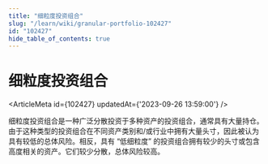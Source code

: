 ```yaml
---
title: "细粒度投资组合"
slug: "/learn/wiki/granular-portfolio-102427"
id: "102427"
hide_table_of_contents: true
---
```



# 细粒度投资组合

<ArticleMeta id={102427} updatedAt={'2023-09-26 13:59:00'} />
<div className='border-solid border-b border-t-0 my-4 border-[var(--ifm-color-gray-300)]' />

细粒度投资组合是一种广泛分散投资于多种资产的投资组合，通常具有大量持仓。由于这种类型的投资组合在不同资产类别和/或行业中拥有大量头寸，因此被认为具有较低的总体风险。相反，具有 “低细粒度” 的投资组合拥有较少的头寸或包含高度相关的资产。它们较少分散，总体风险较高。
